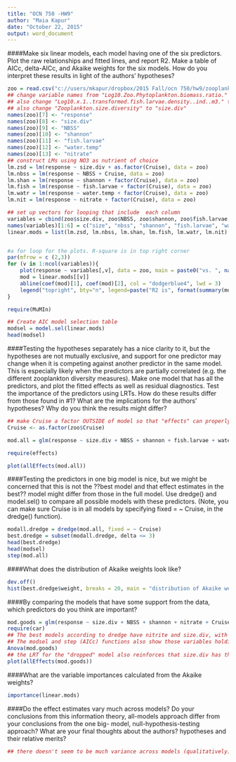 ```yaml
---
title: "OCN 750 -HW9"
author: "Maia Kapur"
date: "October 22, 2015"
output: word_document
---
```

####Make six linear models, each model having one of the six predictors. Plot the raw relationships and fitted lines, and report R2. Make a table of AICc, delta-AICc, and Akaike weights for the six models. How do you interpret these results in light of the authors’ hypotheses?
```r
zoo = read.csv("c://users/mkapur/dropbox/2015 Fall/ocn 750/hw9/zooplankton_size_diversity.csv")
## change variable names from "Log10.Zoo.Phytoplankton.biomass.ratio." to "response"
## also change "Log10.x.1..transformed.fish.larvae.density..ind..m3." to fish.larvae
## also change "Zooplankton.size.diversity" to "size.div"
names(zoo)[7] <- "response"
names(zoo)[8] <- "size.div"
names(zoo)[9] <- "NBSS"
names(zoo)[10] <- "shannon"
names(zoo)[11] <- "fish.larvae"
names(zoo)[12] <- "water.temp"
names(zoo)[13] <- "nitrate"
## construct LMs using NO3 as nutrient of choice
lm.zsd = lm(response ~ size.div + as.factor(Cruise), data = zoo)
lm.nbss = lm(response ~ NBSS + Cruise, data = zoo)
lm.shan = lm(response ~ shannon + factor(Cruise), data = zoo)
lm.fish = lm(response ~ fish.larvae + factor(Cruise), data = zoo)
lm.watr = lm(response ~ water.temp + factor(Cruise), data = zoo)
lm.nit = lm(response ~ nitrate + factor(Cruise), data = zoo)

## set up vectors for looping that include  each column
variables = cbind(zoo$size.div, zoo$NBSS, zoo$shannon, zoo$fish.larvae, zoo$water.temp, zoo$nitrate)
names(variables)[1:6] = c("size", "nbss", "shannon", "fish.larvae", "water.temp", "nitrate")
linear.mods = list(lm.zsd, lm.nbss, lm.shan, lm.fish, lm.watr, lm.nit)


#a for loop for the plots. R-square is in top right corner
par(mfrow = c (2,3))
for (v in 1:ncol(variables)){
    plot(response ~ variables[,v], data = zoo, main = paste0("vs. ", names(variables)[v]), ylab = "zooplankton biomass ratio", xlab = names(variables)[v])
    mod = linear.mods[[v]]
    abline(coef(mod)[1], coef(mod)[2], col = "dodgerblue4", lwd = 3)
    legend("topright", bty="n", legend=paste("R2 is", format(summary(mod)$adj.r.squared, digits=4)), col = "dodgerblue4")
}

require(MuMIn)

## Create AIC model selection table
modsel = model.sel(linear.mods)
head(modsel)

```
####Testing the hypotheses separately has a nice clarity to it, but the hypotheses are not mutually exclusive, and support for one predictor may change when it is competing against another predictor in the same model. This is especially likely when the predictors are partially correlated (e.g. the different zooplankton diversity measures). Make one model that has all the predictors, and plot the fitted effects as well as residual diagnostics. Test the importance of the predictors using LRTs. How do these results differ from those found in #1? What are the implications for the authors’ hypotheses? Why do you think the results might differ?
```r
## make Cruise a factor OUTSIDE of model so that "effects" can properly plot
Cruise <- as.factor(zoo$Cruise)

mod.all = glm(response ~ size.div + NBSS + shannon + fish.larvae + water.temp + nitrate + Cruise, data = zoo, na.action = na.pass)

require(effects)

plot(allEffects(mod.all))
```


####Testing the predictors in one big model is nice, but we might be concerned that this is not the ??best  model and that effect estimates in the best?? model might differ from those in the full model. Use dredge() and model.sel() to compare all possible models with these predictors. (Note, you can make sure Cruise is in all models by specifying fixed = ~ Cruise, in the dredge() function).
```r
modall.dredge = dredge(mod.all, fixed = ~ Cruise)
best.dredge = subset(modall.dredge, delta <= 3)
head(best.dredge)
head(modsel)
step(mod.all)
```
####What does the distribution of Akaike weights look like? 
```r
dev.off()
hist(best.dredge$weight, breaks = 20, main = "distribution of Akaike weights")
```
####By comparing the models that have some support from the data, which predictors do you think are important? 
```r
mod.goods = glm(response ~ size.div + NBSS + shannon + nitrate + Cruise, data = zoo, na.action = na.pass)
require(car)
## The best models according to dredge have nitrite and size.div, with the next-best models adding on Shannon then NBSS.
## The modsel and step (AICc) functions also show those variables holding importance in the same descending order.
Anova(mod.goods)
## the LRT for the "dropped" model also reinforces that size.div has the highest impact, closely followed by Cruise and nitrrate.
plot(allEffects(mod.goods))
```

####What are the variable importances calculated from the Akaike weights?
```r
importance(linear.mods)
```

####Do the effect estimates vary much across models? Do your conclusions from this information theory, all-models approach differ from your conclusions from the one big- model, null-hypothesis-testing approach? What are your final thoughts about the authors? hypotheses and their relative merits?
```r
## there doesn't seem to be much variance across models (qualitatively). I think that their hypotheses are difficult to test given that there is only "significant" support for size.div, nitrate and cruise, meaning that the NBSS and shannon measures, while "helpful" to the model, are likely to correlated to tease out any weakening/strengtheninig effects.
```
